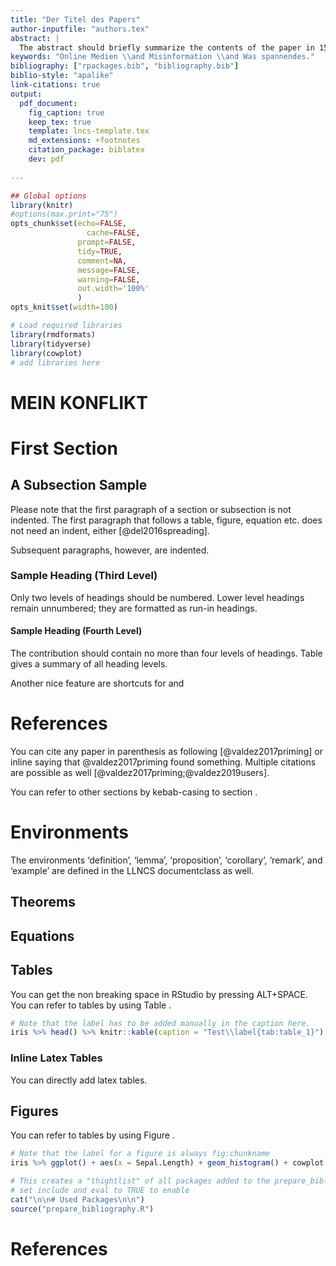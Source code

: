 ```yaml
---
title: "Der Titel des Papers"
author-inputfile: "authors.tex" 
abstract: |
  The abstract should briefly summarize the contents of the paper in 150--250 words.
keywords: "Online Medien \\and Misinformation \\and Was spannendes."
bibliography: ["rpackages.bib", "bibliography.bib"]
biblio-style: "apalike"
link-citations: true
output:
  pdf_document:
    fig_caption: true
    keep_tex: true
    template: lncs-template.tex
    md_extensions: +footnotes
    citation_package: biblatex
    dev: pdf
    
---
```



```r
## Global options
library(knitr)
#options(max.print="75")
opts_chunk$set(echo=FALSE,
	             cache=FALSE,
               prompt=FALSE,
               tidy=TRUE,
               comment=NA,
               message=FALSE,
               warning=FALSE,
               out.width='100%'
               )
opts_knit$set(width=100)

# Load required libraries
library(rmdformats)
library(tidyverse)
library(cowplot)
# add libraries here
```

# MEIN KONFLIKT

# First Section
## A Subsection Sample
Please note that the first paragraph of a section or subsection is
not indented. The first paragraph that follows a table, figure,
equation etc. does not need an indent, either [@del2016spreading].

Subsequent paragraphs, however, are indented.

### Sample Heading (Third Level) 
Only two levels of
headings should be numbered. Lower level headings remain unnumbered;
they are formatted as run-in headings.

#### Sample Heading (Fourth Level)
The contribution should contain no more than four levels of
headings. Table \ref{tab1} gives a summary of all heading levels.

Another nice feature are shortcuts for \eg and \ie 

# References
You can cite any paper in parenthesis as following [@valdez2017priming] or inline saying that @valdez2017priming found something.
Multiple citations are possible as well [@valdez2017priming;@valdez2019users].

You can refer to other sections by kebab-casing to section \ref{a-subsection-sample}.


# Environments

The environments 'definition', 'lemma', 'proposition', 'corollary', 'remark', and 'example' are defined in the LLNCS documentclass as well.


## Theorems
\begin{theorem}
This is a sample theorem. The run-in heading is set in bold, while
the following text appears in italics. Definitions, lemmas,
propositions, and corollaries are styled the same way.
\end{theorem}

## Equations
\begin{equation}
x + y = z
\end{equation}



## Tables
You can get the non breaking space in RStudio by pressing ALT+SPACE.
You can refer to tables by using Table \ref{tab:table_1}.

```r
# Note that the label has to be added manually in the caption here.
iris %>% head() %>% knitr::kable(caption = "Test\\label{tab:table_1}")
```


### Inline Latex Tables
You can directly add latex tables.

\begin{table}
\caption{Table captions should be placed above the
tables.}\label{tab1}
\begin{tabular}{|l|l|l|}
\hline
Heading level &  Example & Font size and style\\
\hline
Title (centered) &  {\Large\bfseries Lecture Notes} & 14 point, bold\\
1st-level heading &  {\large\bfseries 1 Introduction} & 12 point, bold\\
2nd-level heading & {\bfseries 2.1 Printing Area} & 10 point, bold\\
3rd-level heading & {\bfseries Run-in Heading in Bold.} Text follows & 10 point, bold\\
4th-level heading & {\itshape Lowest Level Heading.} Text follows & 10 point, italic\\
\hline
\end{tabular}
\end{table}


## Figures

You can refer to tables by using Figure \ref{fig:fig1}.

```r
# Note that the label for a figure is always fig:chunkname
iris %>% ggplot() + aes(x = Sepal.Length) + geom_histogram() + cowplot::theme_minimal_hgrid()

```




```r
# This creates a "thightlist" of all packages added to the prepare_bibliography.R
# set include and eval to TRUE to enable
cat("\n\n# Used Packages\n\n")
source("prepare_bibliography.R")
```

# References
